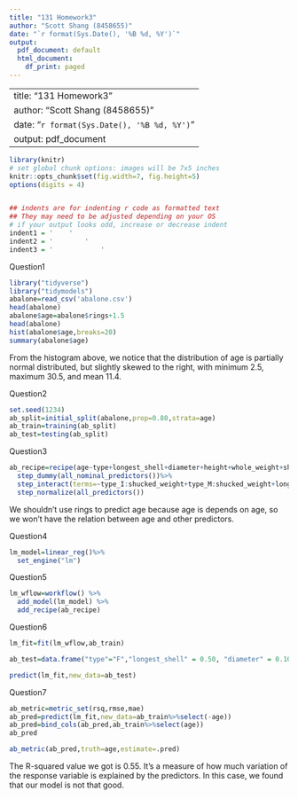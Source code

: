 ```yaml
---
title: "131 Homework3"
author: "Scott Shang (8458655)"
date: "`r format(Sys.Date(), '%B %d, %Y')`"
output:
  pdf_document: default
  html_document:
    df_print: paged
---
```


---
title: "131 Homework3"
author: "Scott Shang (8458655)"
date: "`r format(Sys.Date(), '%B %d, %Y')`"
output: pdf_document
---

```r
library(knitr)
# set global chunk options: images will be 7x5 inches
knitr::opts_chunk$set(fig.width=7, fig.height=5)
options(digits = 4)


## indents are for indenting r code as formatted text
## They may need to be adjusted depending on your OS
# if your output looks odd, increase or decrease indent
indent1 = '    '
indent2 = '        '
indent3 = '            '
```

Question1
```r
library("tidyverse")
library("tidymodels")
abalone=read_csv('abalone.csv')
head(abalone)
abalone$age=abalone$rings+1.5
head(abalone)
hist(abalone$age,breaks=20)
summary(abalone$age)
```
From the histogram above, we notice that the distribution of age is partially normal distributed, but slightly skewed to the right, with minimum 2.5, maximum 30.5, and mean 11.4. 

Question2
```r
set.seed(1234)
ab_split=initial_split(abalone,prop=0.80,strata=age)
ab_train=training(ab_split)
ab_test=testing(ab_split)
```


Question3
```r
ab_recipe=recipe(age~type+longest_shell+diameter+height+whole_weight+shucked_weight+viscera_weight+shell_weight,data=ab_train)%>%
  step_dummy(all_nominal_predictors())%>%
  step_interact(terms=~type_I:shucked_weight+type_M:shucked_weight+longest_shell:diameter+shucked_weight:shell_weight)%>%
  step_normalize(all_predictors())

```
We shouldn't use rings to predict age because age is depends on age, so we won't have the relation between age and other predictors.

Question4
```r
lm_model=linear_reg()%>% 
  set_engine("lm")
```


Question5
```r
lm_wflow=workflow() %>% 
  add_model(lm_model) %>% 
  add_recipe(ab_recipe)
```


Question6
```r
lm_fit=fit(lm_wflow,ab_train)

ab_test=data.frame("type"="F","longest_shell" = 0.50, "diameter" = 0.10, "height" = 0.30, "whole_weight" = 4, "shucked_weight" = 1, "viscera_weight" = 2, "shell_weight" = 1)

predict(lm_fit,new_data=ab_test)
```


Question7
```r
ab_metric=metric_set(rsq,rmse,mae)
ab_pred=predict(lm_fit,new_data=ab_train%>%select(-age))
ab_pred=bind_cols(ab_pred,ab_train%>%select(age))
ab_pred

ab_metric(ab_pred,truth=age,estimate=.pred)
```
The R-squared value we got is 0.55. It's a measure of how much variation of the response variable is explained by the predictors. In this case, we found that our model is not that good. 
